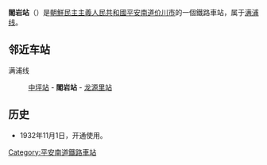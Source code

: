 {{unreferenced|time=2015-01-18T13:48:43+00:00}}
{{朝鮮半島車站資訊
|公司色 = blue
|文字色 = 
|站名 = 閣岩站
|圖片 = 
|pxl = 
|圖片說明 =
|前一站 = [[中坪站|中坪]]
|前一站距離 = 6.7
|後一站距離 = 4.7
|後一站 = [[龙源里站|龙源里]]
|所屬路線 = [[满浦线|满浦线]]
|距離 = 17.6
|起點站 = [[顺川站|顺川]]
|諺文 = 각암역
|朝鮮漢字 = 閣岩驛
|文觀部式 = 
|馬-賴式 = Kag'am-yŏk
|副站名 = 
|車站編號 = 
|停站路線數 = 
|所屬公司 = [[朝鮮民主主義人民共和國鐵道省|朝鮮民主主義人民共和國鐵道省]]
|所在地 =[[平安南道|平安南道]][[价川市|价川市]]
|車站構造 = 地面车站
|月台配置 = 
|啟用年月日 =1932年11月1日
|廢站年月日 = 
|上下車人次 = 
|統計年度 = 
|轉車 = 
|備註 = 
|全寬備註 = 
}}

'''閣岩站'''（{{lang-ko|각암역}}）是[[朝鮮民主主義人民共和國|朝鮮民主主義人民共和國]][[平安南道|平安南道]][[价川市|价川市]]的一個鐵路車站，属于[[满浦线|满浦线]]。

==邻近车站==
满浦线
:[[中坪站|中坪站]] - '''閣岩站''' - [[龙源里站|龙源里站]]

==历史==
*1932年11月1日，开通使用。

{{朝鲜铁路小作品}}

{{满浦线}}

[[Category:平安南道鐵路車站|Category:平安南道鐵路車站]]